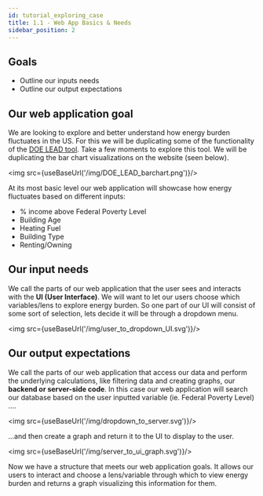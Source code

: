 ```yaml
---
id: tutorial_exploring_case
title: 1.1 - Web App Basics & Needs
sidebar_position: 2
---
```


## Goals
- Outline our inputs needs
- Outline our output expectations
 
 
## Our web application goal
We are looking to explore and better understand how energy burden fluctuates in the US. For this we will be duplicating some of the functionality of the <a href='https://www.energy.gov/eere/slsc/maps/lead-tool'>DOE LEAD tool</a>. Take a few moments to explore this tool. We will be duplicating the bar chart visualizations on the website (seen below).
 
<img src={useBaseUrl('/img/DOE_LEAD_barchart.png')}/>
 
At its most basic level our web application will showcase how energy fluctuates based on different inputs:
- % income above Federal Poverty Level
- Building Age
- Heating Fuel
- Building Type
- Renting/Owning
 
## Our input needs
We call the parts of our web application that the user sees and interacts with the **UI (User Interface)**. We will want to let our users choose which variables/lens to explore energy burden. So one part of our UI will consist of some sort of selection, lets decide it will be through a dropdown menu.
 
<img src={useBaseUrl('/img/user_to_dropdown_UI.svg')}/>
 
## Our output expectations
We call the parts of our web application that access our data and perform the underlying calculations, like filtering data and creating graphs, our **backend or server-side code**. In this case our web application will search our database based on the user inputted variable (ie. Federal Poverty Level) ....
 
<img src={useBaseUrl('/img/dropdown_to_server.svg')}/>
 
...and then create a graph and return it to the UI to display to the user.
 
<img src={useBaseUrl('/img/server_to_ui_graph.svg')}/>
 
Now we have a structure that meets our web application goals. It allows our users to interact and choose a lens/variable through which to view energy burden and returns a graph visualizing this information for them.
